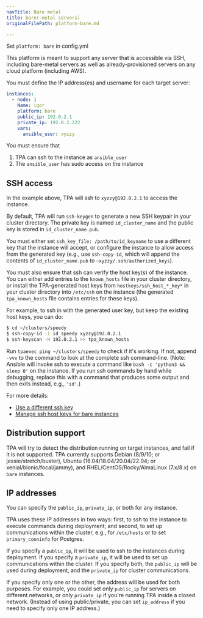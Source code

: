 ```yaml
---
navTitle: Bare metal
title: bare(-metal servers)
originalFilePath: platform-bare.md

---
```


Set `platform: bare` in config.yml

This platform is meant to support any server that is accessible via SSH,
including bare-metal servers as well as already-provisioned servers on
any cloud platform (including AWS).

You must define the IP address(es) and username for each target server:

```yaml
instances:
  - node: 1
    Name: igor
    platform: bare
    public_ip: 192.0.2.1
    private_ip: 192.0.2.222
    vars:
      ansible_user: xyzzy
```

You must ensure that

1.  TPA can ssh to the instance as `ansible_user`
2.  The `ansible_user` has sudo access on the instance

## SSH access

In the example above, TPA will ssh to `xyzzy@192.0.2.1` to access
the instance.

By default, TPA will run `ssh-keygen` to generate a new SSH keypair
in your cluster directory. The private key is named `id_cluster_name`
and the public key is stored in `id_cluster_name.pub`.

You must either set `ssh_key_file: /path/to/id_keyname` to use a
different key that the instance will accept, or configure the instance
to allow access from the generated key (e.g., use `ssh-copy-id`, which
will append the contents of `id_cluster_name.pub` to
`~xyzzy/.ssh/authorized_keys`).

You must also ensure that ssh can verify the host key(s) of the
instance. You can either add entries to the `known_hosts` file in your
cluster directory, or install the TPA-generated host keys from
`hostkeys/ssh_host_*_key*` in your cluster directory into `/etc/ssh` on
the instance (the generated `tpa_known_hosts` file contains entries for
these keys).

For example, to ssh in with the generated user key, but keep the
existing host keys, you can do:

```bash
$ cd ~/clusters/speedy
$ ssh-copy-id -i id_speedy xyzzy@192.0.2.1
$ ssh-keyscan -H 192.0.2.1 >> tpa_known_hosts
```

Run `tpaexec ping ~/clusters/speedy` to check if it's working. If not,
append `-vvv` to the command to look at the complete ssh command-line.
(Note: Ansible will invoke ssh to execute a command like
`bash -c 'python3 && sleep 0'` on the instance. If you run ssh commands
by hand while debugging, replace this with a command that produces some
output and then exits instead, e.g., `'id'`.)

For more details:

-   [Use a different ssh key](reference/ssh_key_file/)
-   [Manage ssh host keys for bare instances](reference/manage_ssh_hostkeys/)

## Distribution support

TPA will try to detect the distribution running on target instances,
and fail if it is not supported. TPA currently supports Debian
(8/9/10; or jessie/stretch/buster), Ubuntu (16.04/18.04/20.04/22.04; or
xenial/bionic/focal/jammy), and RHEL/CentOS/Rocky/AlmaLinux (7.x/8.x) on `bare` instances.

## IP addresses

You can specify the `public_ip`, `private_ip`, or both for any instance.

TPA uses these IP addresses in two ways: first, to ssh to the
instance to execute commands during deployment; and second, to set up
communications within the cluster, e.g., for `/etc/hosts` or to set
`primary_conninfo` for Postgres.

If you specify a `public_ip`, it will be used to ssh to the instances
during deployment. If you specify a `private_ip`, it will be used to set
up communications within the cluster. If you specify both, the
`public_ip` will be used during deployment, and the `private_ip` for
cluster communications.

If you specify only one or the other, the address will be used for both
purposes. For example, you could set only `public_ip` for servers on
different networks, or only `private_ip` if you're running TPA
inside a closed network. (Instead of using public/private, you can set
`ip_address` if you need to specify only one IP address.)
